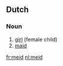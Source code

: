 ==Dutch==

===Noun===
{{infl|nl|noun|g=f}}

# [[girl]] (female child)
# [[maid]]

[[fr:meid]]
[[nl:meid]]